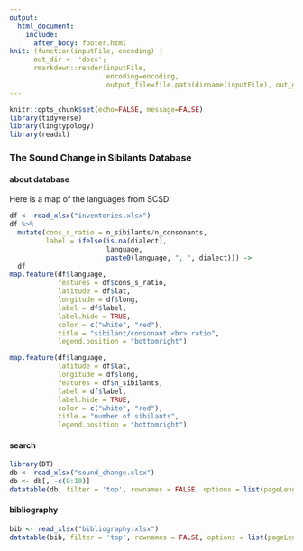 ```yaml
---
output: 
  html_document:
    include:
      after_body: footer.html
knit: (function(inputFile, encoding) { 
      out_dir <- 'docs';
      rmarkdown::render(inputFile,
                        encoding=encoding, 
                        output_file=file.path(dirname(inputFile), out_dir, 'index.html')) })
---
```


```r
knitr::opts_chunk$set(echo=FALSE, message=FALSE)
library(tidyverse)
library(lingtypology)
library(readxl)
```

###  The Sound Change in Sibilants Database {.tabset .tabset-fade .tabset-pills}

#### about database
Here is a map of the languages from SCSD:
```r
df <- read_xlsx("inventories.xlsx")
df %>% 
  mutate(cons_s_ratio = n_sibilants/n_consonants,
         label = ifelse(is.na(dialect), 
                        language,
                        paste0(language, ", ", dialect))) ->
  df
map.feature(df$language,
            features = df$cons_s_ratio,
            latitude = df$lat,
            longitude = df$long,
            label = df$label,
            label.hide = TRUE,
            color = c("white", "red"),
            title = "sibilant/consonant <br> ratio",
            legend.position = "bottomright")
```


```r
map.feature(df$language,
            latitude = df$lat,
            longitude = df$long,
            features = df$n_sibilants,
            label = df$label,
            label.hide = TRUE,
            color = c("white", "red"),
            title = "number of sibilants",
            legend.position = "bottomright")
```


#### search
```r
library(DT)
db <- read_xlsx("sound_change.xlsx")
db <- db[, -c(9:10)]
datatable(db, filter = 'top', rownames = FALSE, options = list(pageLength = 20, dom = 'tip'), escape = FALSE)
```

#### bibliography
```r
bib <- read_xlsx("bibliography.xlsx")
datatable(bib, filter = 'top', rownames = FALSE, options = list(pageLength = 20, dom = 'tip'), escape = FALSE)
```

